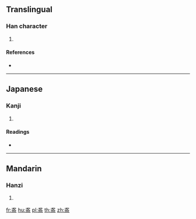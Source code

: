 {{character info/new}}
==Translingual==

===Han character===
{{Han char|rn=108|rad=皿|as=05|sn=10|four=|canj=IEBT,IKBT,XIEBT}}

# {{defn|Han|sort=皿05}}

====References====
* {{Han ref|kx=0793.220|dkj=22975|dj=1208.200|hdz=42559.060|uh=76CB|ud=30411}}

----

==Japanese==

===Kanji===
{{ja-kanji|grade=|rs=皿05}}

# {{defn|lang=ja|sort=皿05}}

====Readings====
* {{ja-readings|on=[[はつ]] (hatsu), [[はち]] (hachi)|kun=[[わん]] (wan)|nanori=}}

----

==Mandarin==

===Hanzi===
{{cmn-hanzi|pin=[[bō]] ([[bo1]])|wg=po<sup>1</sup>}}

# {{defn|lang=cmn|sort=皿05}}

[[fr:盋]]
[[hu:盋]]
[[pl:盋]]
[[th:盋]]
[[zh:盋]]